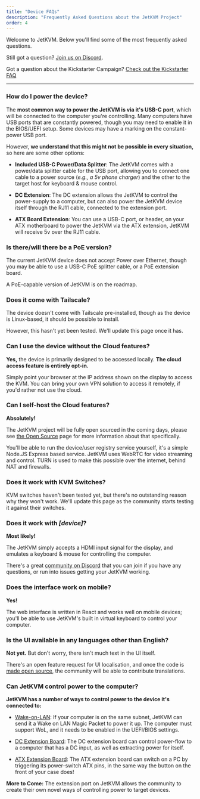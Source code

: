 ```yaml
---
title: "Device FAQs"
description: "Frequently Asked Questions about the JetKVM Project"
order: 4
---
```


Welcome to JetKVM. Below you'll find some of the most frequently asked questions.

Still got a question? [Join us on Discord](https://jetkvm.com/discord).

Got a question about the Kickstarter Campaign? [Check out the Kickstarter FAQ](ks-faq)

---

### How do I power the device?

The **most common way to power the JetKVM is via it's USB-C port**, which will be connected to the computer you're
controlling. Many computers have USB ports that are constantly powered, though you may need to enable it in the BIOS/UEFI
setup. Some devices may have a marking on the constant-power USB port.

However, **we understand that this might not be possible in every situation,** so here are some other options:

- **Included USB-C Power/Data Splitter**: The JetKVM comes with a power/data splitter cable for the USB port, allowing
you to connect one cable to a power source (_e.g., a 5v phone charger_) and the other to the target host for 
keyboard & mouse control.

- **DC Extension**: The DC extension allows the JetKVM to control the power-supply to a computer, but can also power
the JetKVM device itself through the RJ11 cable, connected to the extension port.

- **ATX Board Extension**: You can use a USB-C port, or header, on your ATX motherboard to power the JetKVM via the
ATX extension, JetKVM will receive 5v over the RJ11 cable.

### Is there/will there be a PoE version?

The current JetKVM device does not accept Power over Ethernet, though you may be able to use a USB-C PoE splitter cable,
or a PoE extension board.

A PoE-capable version of JetKVM is on the roadmap.

### Does it come with Tailscale?

The device doesn't come with Tailscale pre-installed, though as the device is Linux-based, it should be possible to
install. 

However, this hasn't yet been tested. We'll update this page once it has.

### Can I use the device without the Cloud features?

**Yes,** the device is primarily designed to be accessed locally. **The cloud access feature is entirely opt-in.**

Simply point your browser at the IP address shown on the display to access the KVM. You can bring your own VPN
solution to access it remotely, if you'd rather not use the cloud.

### Can I self-host the Cloud features?

**Absolutely!**

The JetKVM project will be fully open sourced in the coming days, please see [the Open Source](open-source) page for
more information about that specifically.

You'll be able to run the device/user registry service yourself, it's a simple Node.JS Express based service. 
JetKVM uses WebRTC for video streaming and control. TURN is used to make this possible over the internet, 
behind NAT and firewalls.

### Does it work with KVM Switches?

KVM switches haven't been tested yet, but there's no outstanding reason why they won't work. We'll update this page
as the community starts testing it against their switches.

### Does it work with _[device]_?

**Most likely!**

The JetKVM simply accepts a HDMI input signal for the display, and emulates a keyboard & mouse for controlling
the computer.

There's a great [community on Discord](https://jetkvm.com/discord) that you can join if you have any questions, or
run into issues getting your JetKVM working.

### Does the interface work on mobile?

**Yes!**

The web interface is written in React and works well on mobile devices; you'll be able to use JetKVM's built in
virtual keyboard to control your computer.

### Is the UI available in any languages other than English?

**Not yet.** But don't worry, there isn't much text in the UI itself.

There's an open feature request for UI localisation, and once the code is [made open source](open-source), the community
will be able to contribute translations. 

### Can JetKVM control power to the computer?

**JetKVM has a number of ways to control power to the device it's connected to:**

- [Wake-on-LAN](wake-on-lan): If your computer is on the same subnet, JetKVM can send it a Wake on LAN Magic Packet to
power it up. The computer must support WoL, and it needs to be enabled in the UEFI/BIOS settings.

- [DC Extension Board](../peripheral-devices/extension-port#dc-power-control): The DC extension board can control power-flow to a computer that has a DC
input, as well as extracting power for itself.

- [ATX Extension Board](../peripheral-devices/extension-port#atx-power-control): The ATX extension board can switch on a PC by triggering its power-switch ATX
pins, in the same way the button on the front of your case does!

**More to Come:** The extension port on JetKVM allows the community to create their own novel ways of controlling power
to target devices.